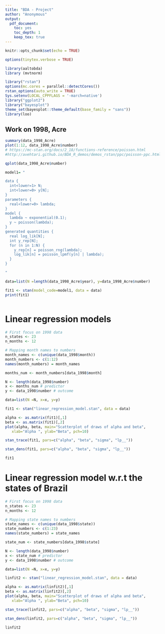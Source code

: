 ```yaml
---
title: "BDA - Project"
author: "Anonymous"
output: 
  pdf_document: 
    toc: yes
    toc_depth: 1
    keep_tex: true
---
```


```r
knitr::opts_chunk$set(echo = TRUE)
```

```r
options(tinytex.verbose = TRUE)
```


```r
library(aaltobda)
library (mvtnorm)

library("rstan")
options(mc.cores = parallel::detectCores())
rstan_options(auto_write = TRUE)
Sys.setenv(LOCAL_CPPFLAGS = '-march=native')
library("ggplot2")
library("bayesplot")
theme_set(bayesplot::theme_default(base_family = "sans"))
library(loo)

```


## Work on 1998, Acre
```r
summary(data_1998_Acre)
plot(1:12, data_1998_Acre$number)
# https://mc-stan.org/docs/2_18/functions-reference/poisson.html
#http://avehtari.github.io/BDA_R_demos/demos_rstan/ppc/poisson-ppc.html#2_fit_basic_poisson_model

qplot(data_1998_Acre$number)
```

```r
model1= "

data {
  int<lower=1> N;
  int<lower=0> y[N];
}
parameters {
  real<lower=0> lambda;
}
model {
  lambda ~ exponential(0.1);
  y ~ poisson(lambda);
}
generated quantities {
  real log_lik[N];
  int y_rep[N];
  for (n in 1:N) {
    y_rep[n] = poisson_rng(lambda);
    log_lik[n] = poisson_lpmf(y[n] | lambda);
  }
}

"

data=list(N =length(data_1998_Acre$year), y=data_1998_Acre$number)

fit1 <- stan(model_code=model1, data = data)
print(fit1)



```

# Linear regression models
```r
# First focus on 1998 data
n_states <- 23
n_months <- 12

# Mapping month names to numbers
month_names <- c(unique(data_1998$month))
month_numbers <- c(1:12)
names(month_numbers) = month_names

months_num <- month_numbers[data_1998$month]

N <- length(data_1998$number)
x <- months_num # predictor
y <- data_1998$number # outcome

data=list(N =N, x=x, y=y)

fit1 <- stan("linear_regression_model.stan", data = data)

```
```r
alpha <- as.matrix(fit1)[,1]
beta <- as.matrix(fit1)[,2]
plot(alpha, beta, main="Scatterplot of draws of alpha and beta",
   xlab="Alpha ", ylab="Beta", pch=10)

stan_trace(fit1, pars=c("alpha", "beta", "sigma", "lp__"))

stan_dens(fit1, pars=c("alpha", "beta", "sigma", "lp__"))

fit1

```

# Linear regression model w.r.t the states of Brazil
```r
# First focus on 1998 data
n_states <- 23
n_months <- 12

# Mapping state names to numbers
state_names <- c(unique(data_1998$state))
state_numbers <- c(1:23)
names(state_numbers) = state_names

state_num <- state_numbers[data_1998$state]

N <- length(data_1998$number)
x <- state_num # predictor
y <- data_1998$number # outcome

data=list(N =N, x=x, y=y)

linfit2 <- stan("linear_regression_model.stan", data = data)

```



```r
alpha <- as.matrix(linfit2)[,1]
beta <- as.matrix(linfit2)[,2]
plot(alpha, beta, main="Scatterplot of draws of alpha and beta",
   xlab="Alpha ", ylab="Beta", pch=10)

stan_trace(linfit2, pars=c("alpha", "beta", "sigma", "lp__"))

stan_dens(linfit2, pars=c("alpha", "beta", "sigma", "lp__"))

linfit2

```

